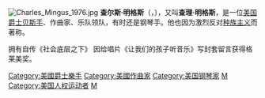 [[File:Charles_Mingus_1976.jpg|thumb]]
'''查尔斯·明格斯'''（'''{{lang|en|Charles Mingus}}'''，{{bd|1922年|4月22日|1979年|1月5日|catIdx=M}}〕，又叫'''查理·明格斯'''，是一位[[美国|美国]][[爵士乐|爵士]][[贝斯手|贝斯手]]、作曲家、乐队领队，有时还是钢琴手。他也因为激烈反对[[种族主义|种族主义]]而著称。

{{Authority control}}
{{美國人小作品}}

[[Category:美國爵士樂手|Category:美國爵士樂手]]
[[Category:美國作曲家|Category:美國作曲家]]
[[Category:美国钢琴家|Category:美国钢琴家]]
[[Category:美國貝斯手|M]]
[[Category:美国人权运动者|Category:美国人权运动者]]
[[Category:爵士貝斯手|M]]
拥有自传《社会底层之下》
因给唱片《让我们的孩子听音乐》写封套留言获得格莱美奖。